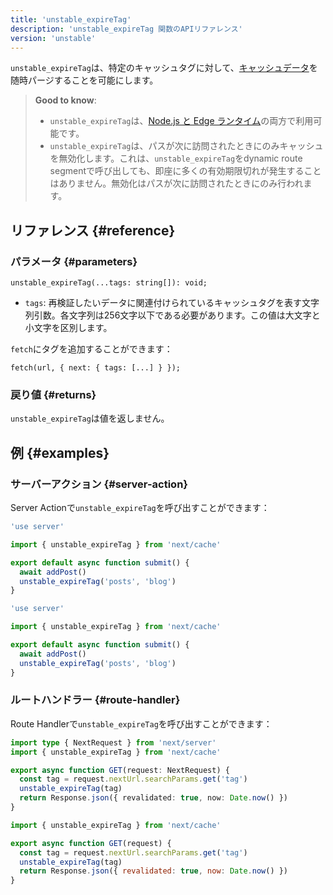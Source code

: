 ```yaml
---
title: 'unstable_expireTag'
description: 'unstable_expireTag 関数のAPIリファレンス'
version: 'unstable'
---
```


`unstable_expireTag`は、特定のキャッシュタグに対して、[キャッシュデータ](/docs/app/building-your-application/caching)を随時パージすることを可能にします。

> **Good to know**:
>
> - `unstable_expireTag`は、[Node.js と Edge ランタイム](/docs/app/building-your-application/rendering/edge-and-nodejs-runtimes)の両方で利用可能です。
> - `unstable_expireTag`は、パスが次に訪問されたときにのみキャッシュを無効化します。これは、`unstable_expireTag`をdynamic route segmentで呼び出しても、即座に多くの有効期限切れが発生することはありません。無効化はパスが次に訪問されたときにのみ行われます。

## リファレンス {#reference}

### パラメータ {#parameters}

```tsx
unstable_expireTag(...tags: string[]): void;
```

- `tags`: 再検証したいデータに関連付けられているキャッシュタグを表す文字列引数。各文字列は256文字以下である必要があります。この値は大文字と小文字を区別します。

`fetch`にタグを追加することができます：

```tsx
fetch(url, { next: { tags: [...] } });
```

### 戻り値 {#returns}

`unstable_expireTag`は値を返しません。

## 例 {#examples}

### サーバーアクション {#server-action}

Server Actionで`unstable_expireTag`を呼び出すことができます：

<Tabs>
<TabItem value="ts" label="TypeScript">

```ts title="app/actions.ts" switcher
'use server'

import { unstable_expireTag } from 'next/cache'

export default async function submit() {
  await addPost()
  unstable_expireTag('posts', 'blog')
}
```

</TabItem>
<TabItem value="js" label="JavaScript">

```js title="app/actions.js" switcher
'use server'

import { unstable_expireTag } from 'next/cache'

export default async function submit() {
  await addPost()
  unstable_expireTag('posts', 'blog')
}
```

</TabItem>
</Tabs>

### ルートハンドラー {#route-handler}

Route Handlerで`unstable_expireTag`を呼び出すことができます：

<Tabs>
<TabItem value="ts" label="TypeScript">

```ts title="app/api/revalidate/route.ts" switcher
import type { NextRequest } from 'next/server'
import { unstable_expireTag } from 'next/cache'

export async function GET(request: NextRequest) {
  const tag = request.nextUrl.searchParams.get('tag')
  unstable_expireTag(tag)
  return Response.json({ revalidated: true, now: Date.now() })
}
```

</TabItem>
<TabItem value="js" label="JavaScript">

```js title="app/api/revalidate/route.js" switcher
import { unstable_expireTag } from 'next/cache'

export async function GET(request) {
  const tag = request.nextUrl.searchParams.get('tag')
  unstable_expireTag(tag)
  return Response.json({ revalidated: true, now: Date.now() })
}
```

</TabItem>
</Tabs>

